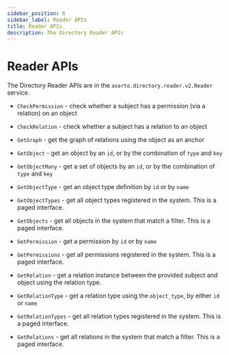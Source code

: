 ```yaml
---
sidebar_position: 6
sidebar_label: Reader APIs
title: Reader APIs
description: The Directory Reader APIs
---
```


# Reader APIs

The Directory Reader APIs are in the `aserto.directory.reader.v2.Reader` service.

- `CheckPermission` - check whether a subject has a permission (via a relation) on an object
- `CheckRelation` - check whether a subject has a relation to an object


- `GetGraph` - get the graph of relations using the object as an anchor
- `GetObject` - get an object by an `id`, or by the combination of `type` and `key`
- `GetObjectMany` - get a set of objects by an `id`, or by the combination of `type` and `key`
- `GetObjectType` - get an object type definition by `id` or by `name`
- `GetObjectTypes` - get all object types registered in the system. This is a paged interface.
- `GetObjects` - get all objects in the system that match a filter. This is a paged interface.
- `GetPermission` - get a permission by `id` or by `name`
- `GetPermissions` - get all permissions registered in the system. This is a paged interface.
- `GetRelation` - get a relation instance between the provided subject and object using the relation type.
- `GetRelationType` - get a relation type using the `object_type`, by either `id` or `name`
- `GetRelationTypes` - get all relation types registered in the system. This is a paged interface.
- `GetRelations` - get all relations in the system that match a filter. This is a paged interface.

